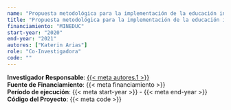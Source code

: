 ```yaml
---
name: "Propuesta metodológica para la implementación de la educación intercultural"
title: "Propuesta metodológica para la implementación de la educación intercultural"
financiamiento: "MINEDUC"
start-year: "2020"
end-year: "2021"
autores: ["Katerin Arias"]
role: "Co-Investigadora"
code: ""
---
```

**Investigador Responsable**: [{{< meta autores.1 >}}](../members/current/Katerin Arias.qmd)  
**Fuente de Financiamiento**: {{< meta financiamiento >}}  
**Período de ejecución**: {{< meta start-year >}} - {{< meta end-year >}}  
<!-- **Rol en el Proyecto**: {{< meta role >}}   -->
**Código del Proyecto**: {{< meta code >}} 